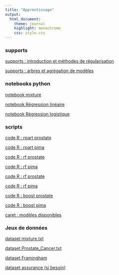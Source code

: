 ```yaml
---
title: "Apprentissage"
output:
  html_document:
    theme: journal
    highlight: monochrome
    css: style.css
---
```

### supports

[supports : introduction et méthodes de régularisation](http://masedki.github.io/enseignements/pdfs/apprentissage/apprentissage.pdf)

[supports :  arbres et agrégation de modèles](http://masedki.github.io/enseignements/pdfs/apprentissage/arbres.pdf)

### notebooks python 

[notebook mixture](http://masedki.github.io/enseignements/apprentissage/mixture.html)

[notebook Régression linéaire](http://masedki.github.io/enseignements/apprentissage/Regression.html)

[notebook Régression logistique](http://masedki.github.io/enseignements/apprentissage/logistique.html)


### scripts

[code R : rpart prostate](http://masedki.github.io/enseignements/rcode/apprentissage/rpart_prostate.R)

[code R : rpart pima](http://masedki.github.io/enseignements/rcode/apprentissage/rpart_pima.R)

[code R : rf prostate](http://masedki.github.io/enseignements/rcode/apprentissage/rf_reg.R)

[code R : rf pima](http://masedki.github.io/enseignements/rcode/apprentissage/rf_classif.R)

[code R : rf prostate](http://masedki.github.io/enseignements/rcode/apprentissage/rf_reg.R)

[code R : rf pima](http://masedki.github.io/enseignements/rcode/apprentissage/rf_classif.R)

[code R : boost prostate](http://masedki.github.io/enseignements/rcode/apprentissage/boost_reg.R)

[code R : boost pima](http://masedki.github.io/enseignements/rcode/apprentissage/boost_classif.R)


[caret : modèles disponibles](https://topepo.github.io/caret/available-models.html)

### Jeux de données 

[dataset mixture.txt](http://masedki.github.io/enseignements/datasets/mixture.txt)


[dataset Prostate_Cancer.txt](http://masedki.github.io/enseignements/datasets/Prostate_Cancer.txt)

[dataset Framingham](http://masedki.github.io/enseignements/datasets/framingham.csv)

[dataset assurance (si besoin)](http://masedki.github.io/enseignements/datasets/insurance.rda)

